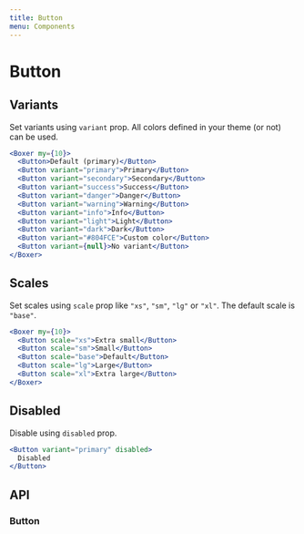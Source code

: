 ```yaml
---
title: Button
menu: Components
---
```



# Button

## Variants

Set variants using `variant` prop. All colors defined in your theme (or not) can be used.

```jsx live
<Boxer my={10}>
  <Button>Default (primary)</Button>
  <Button variant="primary">Primary</Button>
  <Button variant="secondary">Secondary</Button>
  <Button variant="success">Success</Button>
  <Button variant="danger">Danger</Button>
  <Button variant="warning">Warning</Button>
  <Button variant="info">Info</Button>
  <Button variant="light">Light</Button>
  <Button variant="dark">Dark</Button>
  <Button variant="#804FCE">Custom color</Button>
  <Button variant={null}>No variant</Button>
</Boxer>
```

## Scales

Set scales using `scale` prop like `"xs"`, `"sm"`, `"lg"` or `"xl"`. The default scale is `"base"`.

```jsx live
<Boxer my={10}>
  <Button scale="xs">Extra small</Button>
  <Button scale="sm">Small</Button>
  <Button scale="base">Default</Button>
  <Button scale="lg">Large</Button>
  <Button scale="xl">Extra large</Button>
</Boxer>
```

## Disabled

Disable using `disabled` prop.

```jsx live
<Button variant="primary" disabled>
  Disabled
</Button>
```

## API

### Button

<Props of={Button} />
